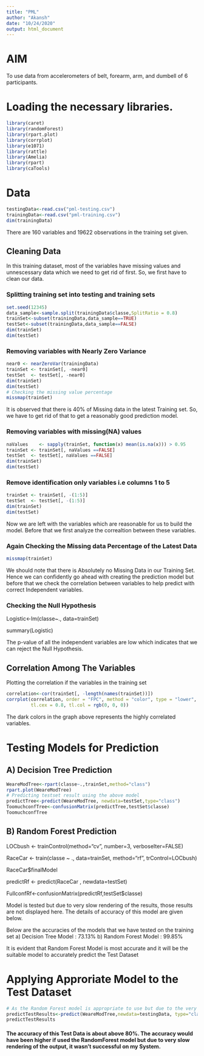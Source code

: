---
title: "PML"
author: "Akansh"
date: "10/24/2020"
output: html_document
---

# AIM
To use data from accelerometers of belt, forearm, arm, and dumbell of 6 participants.

# Loading the necessary libraries.

```{r,message=FALSE,warning=FALSE}

library(caret)
library(randomForest)
library(rpart.plot)
library(corrplot)
library(e1071)
library(rattle)
library(Amelia)
library(rpart)
library(caTools)
```
# Data

```{r}
testingData<-read.csv("pml-testing.csv")
trainingData<-read.csv("pml-training.csv")
dim(trainingData)
```

There are 160 variables and 19622 observations in the training set given.

## Cleaning Data

In this training dataset, most of the variables have missing values and unnescessary data which we need to get rid of first. So, we first have to clean our data.


### Splitting training set into testing and training sets
```{r}
set.seed(12345)
data_sample<-sample.split(trainingData$classe,SplitRatio = 0.8)
trainSet<-subset(trainingData,data_sample==TRUE)
testSet<-subset(trainingData,data_sample==FALSE)
dim(trainSet)
dim(testSet)
```


### Removing variables with Nearly Zero Variance
```{r}
near0 <- nearZeroVar(trainingData)
trainSet <- trainSet[, -near0]
testSet  <- testSet[, -near0]
dim(trainSet)
dim(testSet)
# Checking the missing value percentage
missmap(trainSet)
```


It is observed that there is 40% of Missing data in the latest Training set. So, we have to get rid of that to get a reasonably good prediction model.

### Removing variables with missing(NA) values
```{r}
naValues    <- sapply(trainSet, function(x) mean(is.na(x))) > 0.95
trainSet <- trainSet[, naValues ==FALSE]
testSet  <- testSet[, naValues ==FALSE]
dim(trainSet)
dim(testSet)
```

### Remove identification only variables i.e columns 1 to 5
```{r}
trainSet <- trainSet[, -(1:5)]
testSet  <- testSet[, -(1:5)]
dim(trainSet)
dim(testSet)
```
Now we are left with the variables which are reasonable for us to build the model. Before that we first analyze the correaltion between these variables.

### Again Checking the Missing data Percentage of the Latest Data
```{r}
missmap(trainSet)
```


We should note that there is Absolutely no Missing Data in our Training Set. Hence we can confidently go ahead with creating the prediction model but before that we check the correlation between variables to help predict with correct Independent variables.

### Checking the Null Hypothesis

Logistic<-lm(classe~., data=trainSet)

summary(Logistic)

The p-value of all the independent variables are low which indicates that we can reject the Null Hypothesis.

## Correlation Among The Variables

Plotting the correlation if the variables in the training set
```{r }
correlation<-cor(trainSet[, -length(names(trainSet))])
corrplot(correlation, order = "FPC", method = "color", type = "lower", 
         tl.cex = 0.8, tl.col = rgb(0, 0, 0))
```
The dark colors in the graph above represents the highly correlated variables. 

# Testing Models for Prediction

## A) Decision Tree Prediction
```{r}
WeareModTree<-rpart(classe~.,trainSet,method="class")
rpart.plot(WeareModTree)
# Predicting testset result using the above model
predictTree<-predict(WeareModTree, newdata=testSet,type="class")
ToomuchconfTree<-confusionMatrix(predictTree,testSet$classe)
ToomuchconfTree
```


## B) Random Forest Prediction

LOCbush <- trainControl(method="cv", number=3, verboseIter=FALSE)

RaceCar <- train(classe ~ ., data=trainSet, method="rf", trControl=LOCbush)

RaceCar$finalModel

predictRf <- predict(RaceCar , newdata=testSet)                         

FullconfRf<-confusionMatrix(predictRf,testSet$classe)

Model is tested but due to very slow rendering of the results, those results are not displayed here. The details of accuracy of this model are given below.

Below are the accuracies of the models that we have tested on the training set
a) Decision Tree Model : 73.13%
b) Random Forest Model : 99.85%

It is evident that Random Forest Model is most accurate and it will be the suitable
model to accurately predict the Test Dataset

# Applying Approriate Model to the Test Dataset
```{r}
# As the Random Forest model is appropriate to use but due to the very sluggish rendering of the results with not so compatible system RAM, I am predicting the results using the Decision Tree Model 
predictTestResults<-predict(WeareModTree,newdata=testingData, type="class" )
predictTestResults
```

#### The accuracy of this Test Data is about above 80%. The accuracy would have been higher if used the RandomForest model but due to very slow rendering of the output, it wasn't successful on my System.
